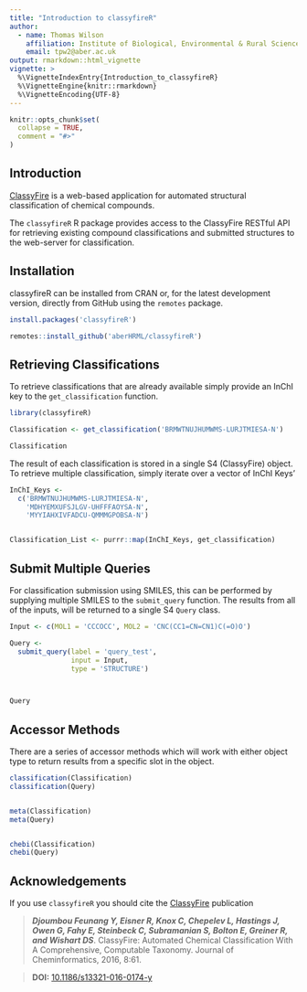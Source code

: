 ```yaml
---
title: "Introduction to classyfireR"
author:
  - name: Thomas Wilson
    affiliation: Institute of Biological, Environmental & Rural Sciences (IBERS), Aberystwyth University, UK
    email: tpw2@aber.ac.uk
output: rmarkdown::html_vignette
vignette: >
  %\VignetteIndexEntry{Introduction_to_classyfireR}
  %\VignetteEngine{knitr::rmarkdown}
  %\VignetteEncoding{UTF-8}
---
```


```r
knitr::opts_chunk$set(
  collapse = TRUE,
  comment = "#>"
)
```


## Introduction

[ClassyFire](http://classyfire.wishartlab.com/) is a web-based application for automated structural classification of chemical compounds. 

The `classyfireR` R package provides access to the ClassyFire RESTful API for retrieving existing compound classifications and submitted structures to the web-server for classification. 

## Installation

classyfireR can be installed from CRAN or, for the latest development version, directly from GitHub using the `remotes` package.

```r
install.packages('classyfireR')

remotes::install_github('aberHRML/classyfireR')
```


## Retrieving Classifications

To retrieve classifications that are already available simply provide an InChI key to the `get_classification` function. 


```r
library(classyfireR)

Classification <- get_classification('BRMWTNUJHUMWMS-LURJTMIESA-N')

Classification

```

The result of each classification is stored in a single S4 (ClassyFire) object. To retrieve multiple classification, simply iterate over a vector of InChI Keys'

```r
InChI_Keys <-
  c('BRMWTNUJHUMWMS-LURJTMIESA-N',
    'MDHYEMXUFSJLGV-UHFFFAOYSA-N',
    'MYYIAHXIVFADCU-QMMMGPOBSA-N')


Classification_List <- purrr::map(InChI_Keys, get_classification)

```


## Submit Multiple Queries

For classification submission using SMILES, this can be performed by supplying multiple SMILES to the `submit_query` function. The results from all of the inputs, will be returned to a single S4 `Query` class. 

```r
Input <- c(MOL1 = 'CCCOCC', MOL2 = 'CNC(CC1=CN=CN1)C(=O)O')

Query <-
  submit_query(label = 'query_test',
               input = Input,
               type = 'STRUCTURE')



Query

```

## Accessor Methods

There are a series of accessor methods which will work with either object type to return results from a specific slot in the object. 

```r

classification(Classification)
classification(Query)


meta(Classification)
meta(Query)


chebi(Classification)
chebi(Query)

```

## Acknowledgements

If you use `classyfireR` you should cite the [ClassyFire](https://jcheminf.biomedcentral.com/articles/10.1186/s13321-016-0174-y) publication

> ___Djoumbou Feunang Y, Eisner R, Knox C, Chepelev L, Hastings J, Owen G, Fahy E, Steinbeck C, Subramanian S, Bolton E, Greiner R, and Wishart DS___. ClassyFire: Automated Chemical Classification With A Comprehensive, Computable Taxonomy. Journal of Cheminformatics, 2016, 8:61.

> __DOI:__ [10.1186/s13321-016-0174-y](https://jcheminf.biomedcentral.com/articles/10.1186/s13321-016-0174-y)

